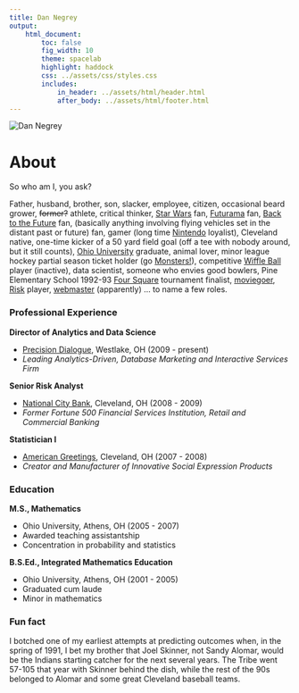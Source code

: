 ```yaml
---
title: Dan Negrey
output:
    html_document:
        toc: false
        fig_width: 10
        theme: spacelab
        highlight: haddock
        css: ../assets/css/styles.css
        includes:
            in_header: ../assets/html/header.html
            after_body: ../assets/html/footer.html
---
```


<img id="dnegrey" src="../assets/img/dnegrey.jpg" alt="Dan Negrey"/>

# About

So who am I, you ask?

Father, husband, brother, son, slacker, employee, citizen, occasional beard grower, <span style="text-decoration: line-through">former?</span> athlete, critical thinker, [Star Wars](http://www.starwars.com/) fan, [Futurama](http://www.cc.com/shows/futurama) fan, [Back to the Future](http://www.backtothefuture.com/) fan, (basically anything involving flying vehicles set in the distant past or future) fan, gamer (long time [Nintendo](http://www.nintendo.com/) loyalist), Cleveland native, one-time kicker of a 50 yard field goal (off a tee with nobody around, but it still counts), [Ohio University](https://www.ohio.edu/) graduate, animal lover, minor league hockey partial season ticket holder (go [Monsters!](http://www.lakeeriemonsters.com/)), competitive [Wiffle Ball](http://www.wiffle.com/) player (inactive), data scientist, someone who envies good bowlers, Pine Elementary School 1992-93 [Four Square](http://www.squarefour.org/home) tournament finalist, [moviegoer](http://www.merriam-webster.com/dictionary/moviegoer), [Risk](https://en.wikipedia.org/wiki/Risk_(game)) player, [webmaster](https://www.google.com/search?q=webmaster&oq=webmaster&aqs=chrome..69i57j69i59j69i60j69i65j69i60l2.1022j0j4&sourceid=chrome&ie=UTF-8) (apparently) ... to name a few roles.

### Professional Experience

**Director of Analytics and Data Science**

  * [Precision Dialogue](http://www.precisiondialogue.com/), Westlake, OH (2009 - present)
  * *Leading Analytics-Driven, Database Marketing and Interactive Services Firm*

**Senior Risk Analyst**

  * [National City Bank](https://en.wikipedia.org/wiki/National_City_Corp.), Cleveland, OH (2008 - 2009)
  * *Former Fortune 500 Financial Services Institution, Retail and Commercial Banking*
  
**Statistician I**

  * [American Greetings](http://www.americangreetings.com/), Cleveland, OH (2007 - 2008)
  * *Creator and Manufacturer of Innovative Social Expression Products*

### Education

**M.S., Mathematics**

  * Ohio University, Athens, OH (2005 - 2007)
  * Awarded teaching assistantship
  * Concentration in probability and statistics
  
**B.S.Ed., Integrated Mathematics Education**

  * Ohio University, Athens, OH (2001 - 2005)
  * Graduated cum laude
  * Minor in mathematics


### Fun fact

I botched one of my earliest attempts at predicting outcomes when, in the spring of 1991, I bet my brother that Joel Skinner, not Sandy Alomar, would be the Indians starting catcher for the next several years. The Tribe went 57-105 that year with Skinner behind the dish, while the rest of the 90s belonged to Alomar and some great Cleveland baseball teams.

\  

\  

\  
